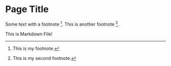 # Page Title

Some text with a footnote [^1]. This is another footnote [^2].

This is Markdown File!

[^1]: This is my footnote.
[^2]: This is my second footnote.
